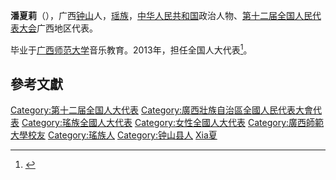 '''潘夏莉'''（{{bd|1980年||}}），广西[[鍾山縣|钟山]]人，[[瑶族|瑶族]]，[[中华人民共和国|中华人民共和国]]政治人物、[[第十二届全国人民代表大会|第十二届全国人民代表大会]]广西地区代表。

毕业于[[广西师范大学|广西师范大学]]音乐教育。2013年，担任全国人大代表<ref>{{cite news|title=全国人大代表信息-潘夏莉|url= http://210.82.31.1:8084/delegate/viewDelegate.action?dbid=122012|accessdate=2013-04-05|newspaper=全国人大网|archive-url=https://web.archive.org/web/20160305232446/http://www.npc.gov.cn/delegate/viewDelegate.action?dbid=122012|archive-date=2016-03-05|dead-url=yes}}</ref>。

==參考文獻==
{{reflist}}
{{中国政治人物小作品}}
{{DEFAULTSORT:Pan潘}}
[[Category:第十二届全国人大代表|Category:第十二届全国人大代表]]
[[Category:廣西壯族自治區全國人民代表大會代表|Category:廣西壯族自治區全國人民代表大會代表]]
[[Category:瑤族全國人大代表|Category:瑤族全國人大代表]]
[[Category:女性全國人大代表|Category:女性全國人大代表]]
[[Category:廣西師範大學校友|Category:廣西師範大學校友]]
[[Category:瑤族人|Category:瑤族人]]
[[Category:钟山县人|Category:钟山县人]]
[[Category:潘姓|Xia夏]]